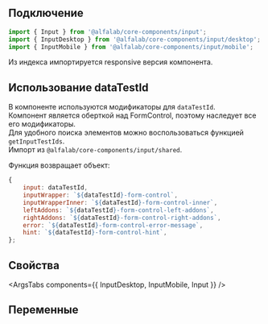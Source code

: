 
## Подключение

```jsx
import { Input } from '@alfalab/core-components/input';
import { InputDesktop } from '@alfalab/core-components/input/desktop';
import { InputMobile } from '@alfalab/core-components/input/mobile';
```

Из индекса импортируется responsive версия компонента.

## Использование dataTestId

В компоненте используются модификаторы для `dataTestId`.  
Компонент является оберткой над FormControl, поэтому наследует все его модификаторы.  
Для удобного поиска элементов можно воспользоваться функцией `getInputTestIds`.  
Импорт из `@alfalab/core-components/input/shared`.

Функция возвращает объект:

```jsx
{
    input: dataTestId,
    inputWrapper: `${dataTestId}-form-control`,
    inputWrapperInner: `${dataTestId}-form-control-inner`,
    leftAddons: `${dataTestId}-form-control-left-addons`,
    rightAddons: `${dataTestId}-form-control-right-addons`,
    error: `${dataTestId}-form-control-error-message`,
    hint: `${dataTestId}-form-control-hint`,
};
```

## Свойства

<ArgsTabs components={{ InputDesktop, InputMobile, Input }} />

## Переменные

<CssVars css={vars} />
